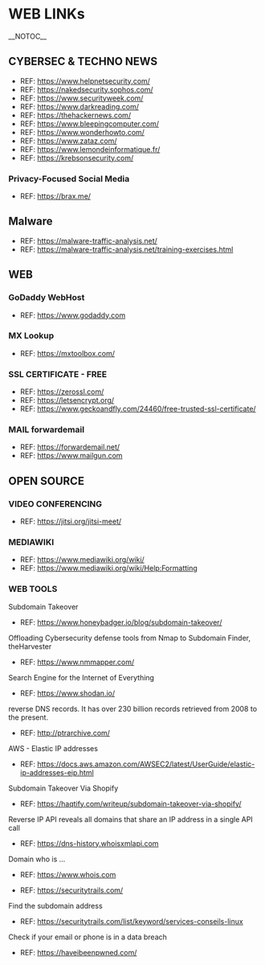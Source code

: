 = WEB LINKs =
__NOTOC__
<!-- This is a comment -->

== CYBERSEC & TECHNO NEWS ==
*REF: https://www.helpnetsecurity.com/
*REF: https://nakedsecurity.sophos.com/
*REF: https://www.securityweek.com/
*REF: https://www.darkreading.com/
*REF: https://thehackernews.com/
*REF: https://www.bleepingcomputer.com/
*REF: https://www.wonderhowto.com/
*REF: https://www.zataz.com/
*REF: https://www.lemondeinformatique.fr/
*REF: https://krebsonsecurity.com/

=== Privacy-Focused Social Media ===
*REF: https://brax.me/

== Malware ==
*REF: https://malware-traffic-analysis.net/
*REF: https://malware-traffic-analysis.net/training-exercises.html

== WEB ==
=== GoDaddy WebHost ===
*REF: https://www.godaddy.com

=== MX Lookup ===
*REF: https://mxtoolbox.com/

=== SSL CERTIFICATE - FREE ===
*REF: https://zerossl.com/
*REF: https://letsencrypt.org/
*REF: https://www.geckoandfly.com/24460/free-trusted-ssl-certificate/

=== MAIL forwardemail ===
*REF: https://forwardemail.net/
*REF: https://www.mailgun.com

== OPEN SOURCE ==
=== VIDEO CONFERENCING ===
*REF: https://jitsi.org/jitsi-meet/

=== MEDIAWIKI ===
*REF: https://www.mediawiki.org/wiki/
*REF: https://www.mediawiki.org/wiki/Help:Formatting

=== WEB TOOLS ===
Subdomain Takeover
*REF: https://www.honeybadger.io/blog/subdomain-takeover/

Offloading Cybersecurity defense tools from Nmap to Subdomain Finder, theHarvester
*REF: https://www.nmmapper.com/

Search Engine for the Internet of Everything
*REF: https://www.shodan.io/

reverse DNS records. It has over 230 billion records retrieved from 2008 to the present.
*REF: http://ptrarchive.com/

AWS - Elastic IP addresses
*REF: https://docs.aws.amazon.com/AWSEC2/latest/UserGuide/elastic-ip-addresses-eip.html

Subdomain Takeover Via Shopify
*REF: https://haqtify.com/writeup/subdomain-takeover-via-shopify/

Reverse IP API reveals all domains that share an IP address in a single API call
*REF: https://dns-history.whoisxmlapi.com

Domain who is ...
*REF: https://www.whois.com

*REF: https://securitytrails.com/

Find the subdomain address
*REF: https://securitytrails.com/list/keyword/services-conseils-linux

Check if your email or phone is in a data breach
*REF: https://haveibeenpwned.com/

